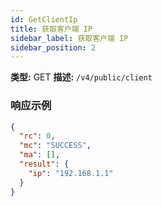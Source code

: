 ```yaml
---
id: GetClientIp
title: 获取客户端 IP
sidebar_label: 获取客户端 IP
sidebar_position: 2
---
```


**类型:** GET **描述:** `/v4/public/client`

### 响应示例

```json title="Response"
{
  "rc": 0,
  "mc": "SUCCESS",
  "ma": [],
  "result": {
    "ip": "192.168.1.1"
  }
}
```